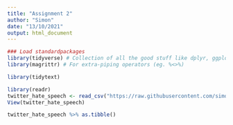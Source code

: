 ```yaml
---
title: "Assignment 2"
author: "Simon"
date: "13/10/2021"
output: html_document
---
```



```r
### Load standardpackages
library(tidyverse) # Collection of all the good stuff like dplyr, ggplot2 ect.
library(magrittr) # For extra-piping operators (eg. %<>%)

```

```r
library(tidytext)

```

```r
library(readr)
twitter_hate_speech <- read_csv("https://raw.githubusercontent.com/simonmig10/M2-sds/main/twitter_hate_speech.csv")
View(twitter_hate_speech)

twitter_hate_speech %>% as.tibble()

```




